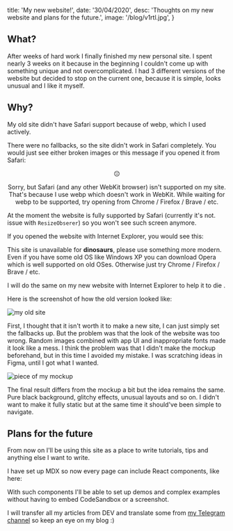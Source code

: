 
  title: 'My new website!',
  date: '30/04/2020',
  desc: 'Thoughts on my new website and plans for the future.',
  image: '/blog/v1rtl.jpg',
}

<Meta meta={meta} />

## What?

After weeks of hard work I finally finished my new personal site.
I spent nearly 3 weeks on it because in the beginning I couldn't come up with something unique and not overcomplicated.
I had 3 different versions of the website but decided to stop on the current one, because it is simple, looks unusual and I like it myself.

## Why?

My old site didn't have Safari support because of webp, which I used actively.

There were no fallbacks, so the site didn't work in Safari completely.
You would just see either broken images or this message if you opened it from Safari:

<HtmlDemo>
  <center>
    <span style={{ fontSize: '10vw'}}>😔</span>
    <p style={{ width: '60%'}}>
      Sorry, but Safari (and any other WebKit browser) isn't supported on my site. That's because I use webp which doesn't
      work in WebKit. While waiting for webp to be supported, try opening from Chrome / Firefox / Brave / etc.
    </p>
  </center>
</HtmlDemo>

At the moment the website is fully supported by Safari (currently it's not. issue with `ResizeObserer`) so you won't see such screen anymore.

If you opened the website with Internet Explorer, you would see this:

<div style={{ fontFamily: 'monospace', userSelect: 'none' }}>
  <Dino />
  This site is unavailable for <strong>dinosaurs</strong>, please use something more modern.
  Even if you have some old OS like Windows XP you can download <a>Opera</a> which is well supported on old OSes.
  Otherwise just try Chrome / Firefox / Brave / etc.
</div>

I will do the same on my new website with Internet Explorer to help it to die .

Here is the screenshot of how the old version looked like:

![my old site](/blog/old_site.jpg)

First, I thought that it isn't worth it to make a new site, I can just simply set the fallbacks up.
But the problem was that the look of the website was too wrong.
Random images combined with app UI and inappropriate fonts made it look like a mess.
I think the problem was that I didn't make the mockup beforehand, but in this time I avoided my mistake.
I was scratching ideas in Figma, until I got what I wanted.

![piece of my mockup](/blog/mockup.jpg)

The final result differs from the mockup a bit but the idea remains the same.
Pure black background, glitchy effects, unusual layouts and so on.
I didn't want to make it fully static but at the same time it should've been simple to navigate.

## Plans for the future

From now on I'll be using this site as a place to write tutorials, tips and anything else I want to write.

I have set up MDX so now every page can include React components, like here:

<Box />

With such components I'll be able to set up demos and complex examples without having to embed CodeSandbox or a screenshot.

I will transfer all my articles from DEV and translate some from [my Telegram channel](https://t.me/we_use_js) so keep an eye on my blog :)
